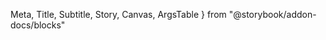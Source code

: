   Meta,
  Title,
  Subtitle,
  Story,
  Canvas,
  ArgsTable
} from "@storybook/addon-docs/blocks"

<Title />
<Subtitle>
  Anchor (links) and buttons (html) use defined colours and description
  components for reuse in styling call to actions.
</Subtitle>
<Usage />
<Code />
<Style />
<A11y />
<Canvas withToolbar>
  <Story id="types-csf-mdxpage--playground" />
</Canvas>
<ArgsTable />
